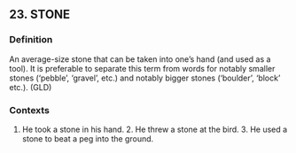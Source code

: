 ## 23. STONE
### Definition
An average-size stone that can be taken into one’s hand (and used as a tool). It is preferable to separate this term from words for notably smaller stones (‘pebble’, ‘gravel’, etc.) and notably bigger stones (‘boulder’, ‘block’ etc.). (GLD)

### Contexts
1. He took a stone in his hand.  2. He threw a stone at the bird.  3. He used a stone to beat a peg into the ground.

